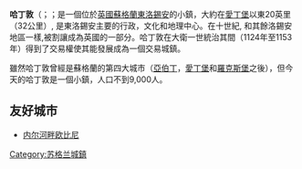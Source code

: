 {{Infobox UK place
 |country = 蘇格蘭
 |official_name= Haddington
 |scots_name= Haidintoun
 |gaelic_name = Baile Adainn
 |population = 9,944
 |latitude = 55.958
 |longitude = -2.774
 |os_grid_reference= NT511739
 |map_type=Scotland
 |civil_parish= Haddington
 |unitary_scotland= [[東洛錫安|東洛錫安]]
 |lieutenancy_scotland= East Lothian
 |constituency_westminster= [[East_Lothian_(UK_Parliament_constituency)|East Lothian]]
 |constituency_scottish_parliament= [[East_Lothian_(Scottish_Parliament_constituency)|East Lothian]]
 |post_town= HADDINGTON
 |postcode_district = EH41
 |postcode_area= EH
 |dial_code= 01620
 |static_image_name= Haddington.jpg
 |london_distance=
 |edinburgh_distance=32公里
}}
'''哈丁敦'''（{{lang-en|'''Haddington'''}}；{{lang-sco|Haidintoun}}；{{lang-gd|Baile Adainn}}是一個位於[[英國|英國]][[蘇格蘭|蘇格蘭]][[東洛錫安|東洛錫安]]的小鎮，大約在[[愛丁堡|愛丁堡]]以東20英里（32公里）, 是東洛錫安主要的行政，文化和地理中心。在十世紀, 和其餘洛錫安地區一樣,被割讓成為英國的一部分。哈丁敦在大衛一世統治其間（1124年至1153年）得到了交易權使其能發展成為一個交易城鎮。

雖然哈丁敦曾經是蘇格蘭的第四大城市（[[亞伯丁|亞伯丁]]，[[愛丁堡|愛丁堡]]和[[羅克斯堡|羅克斯堡]]之後），但今天的哈丁敦是一個小鎮，人口不到9,000人。

==友好城市==
* {{FRA}} [[内尔河畔欧比尼|内尔河畔欧比尼]]

[[Category:苏格兰城鎮|Category:苏格兰城鎮]]